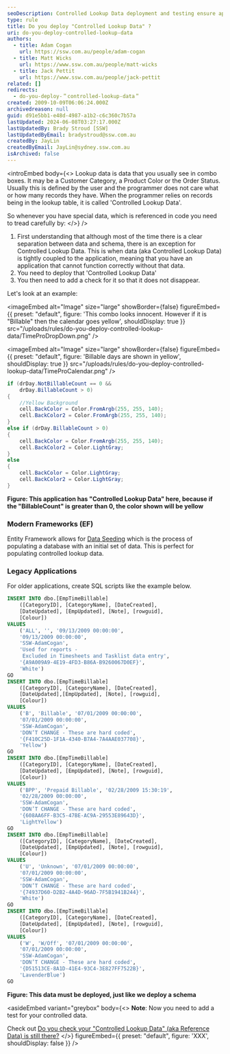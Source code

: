 ```yaml
---
seoDescription: Controlled Lookup Data deployment and testing ensure application functionality without relying on records being present in lookup tables.
type: rule
title: Do you deploy "Controlled Lookup Data" ?
uri: do-you-deploy-controlled-lookup-data
authors:
  - title: Adam Cogan
    url: https://ssw.com.au/people/adam-cogan
  - title: Matt Wicks
    url: https://www.ssw.com.au/people/matt-wicks
  - title: Jack Pettit
    url: https://www.ssw.com.au/people/jack-pettit
related: []
redirects:
  - do-you-deploy-＂controlled-lookup-data＂
created: 2009-10-09T06:06:24.000Z
archivedreason: null
guid: d91e5bb1-e48d-4987-a1b2-c6c360c7b57a
lastUpdated: 2024-06-08T03:27:17.000Z
lastUpdatedBy: Brady Stroud [SSW]
lastUpdatedByEmail: bradystroud@ssw.com.au
createdBy: JayLin
createdByEmail: JayLin@sydney.ssw.com.au
isArchived: false
---
```


<introEmbed
  body={<>
Lookup data is data that you usually see in combo boxes. It may be a Customer Category, a Product Color or the Order Status. Usually this is defined by the user and the programmer does not care what or how many records they have. When the programmer relies on records being in the lookup table, it is called 'Controlled Lookup Data'.

So whenever you have special data, which is referenced in code you need to tread carefully by:
  </>}
/>
1. First understanding that although most of the time there is a clear separation between data and schema, there is an exception for Controlled Lookup Data. This is when data (aka Controlled Lookup Data) is tightly coupled to the application, meaning that you have an application that cannot function correctly without that data.
2. You need to deploy that 'Controlled Lookup Data'
3. You then need to add a check for it so that it does not disappear.

Let's look at an example:


<imageEmbed
  alt="Image"
  size="large"
  showBorder={false}
  figureEmbed={{
    preset: "default",
    figure: 'This combo looks innocent. However if it is "Billable" then the calendar goes yellow',
    shouldDisplay: true
  }}
  src="/uploads/rules/do-you-deploy-controlled-lookup-data/TimeProDropDown.png"
/>


<imageEmbed
  alt="Image"
  size="large"
  showBorder={false}
  figureEmbed={{
    preset: "default",
    figure: 'Billable days are shown in yellow',
    shouldDisplay: true
  }}
  src="/uploads/rules/do-you-deploy-controlled-lookup-data/TimeProCalendar.png"
/>

```cs
if (drDay.NotBillableCount == 0 &&
    drDay.BillableCount > 0)
{
    //Yellow Background
    cell.BackColor = Color.FromArgb(255, 255, 140);
    cell.BackColor2 = Color.FromArgb(255, 255, 140);
}
else if (drDay.BillableCount > 0)
{
    cell.BackColor = Color.FromArgb(255, 255, 140);
    cell.BackColor2 = Color.LightGray;
}
else
{
    cell.BackColor = Color.LightGray;
    cell.BackColor2 = Color.LightGray;
}
```

**Figure: This application has "Controlled Lookup Data" here, because if the "BillableCount" is greater than 0, the color shown will be yellow**

### Modern Frameworks (EF)

Entity Framework allows for [Data Seeding](https://docs.microsoft.com/en-us/ef/core/modeling/data-seeding?WT.mc_id=DP-MVP-33518) which is the process of populating a database with an initial set of data. This is perfect for populating controlled lookup data.

### Legacy Applications

For older applications, create SQL scripts like the example below.

```sql
INSERT INTO dbo.[EmpTimeBillable]
    ([CategoryID], [CategoryName], [DateCreated],
    [DateUpdated], [EmpUpdated], [Note], [rowguid],
    [Colour])
VALUES
    ('ALL', '', '09/13/2009 00:00:00',
    '09/13/2009 00:00:00',
    'SSW-AdamCogan',
    'Used for reports -
     Excluded in Timesheets and Tasklist data entry',
    '{A9A009A9-4E19-4FD3-B86A-B9260067D0EF}',
    'White')
GO
INSERT INTO dbo.[EmpTimeBillable]
    ([CategoryID], [CategoryName], [DateCreated],
    [DateUpdated],[EmpUpdated], [Note], [rowguid],
    [Colour])
VALUES
    ('B', 'Billable', '07/01/2009 00:00:00',
    '07/01/2009 00:00:00',
    'SSW-AdamCogan',
    'DON’T CHANGE - These are hard coded',
    '{F410C25D-1F1A-4340-B7A4-7A4AAE037708}',
    'Yellow')
GO
INSERT INTO dbo.[EmpTimeBillable]
    ([CategoryID], [CategoryName], [DateCreated],
    [DateUpdated], [EmpUpdated], [Note], [rowguid],
    [Colour])
VALUES
    ('BPP', 'Prepaid Billable', '02/28/2009 15:30:19',
    '02/28/2009 00:00:00',
    'SSW-AdamCogan',
    'DON’T CHANGE - These are hard coded',
    '{608AA6FF-B3C5-47BE-AC9A-29553E89643D}',
    'LightYellow')
GO
INSERT INTO dbo.[EmpTimeBillable]
    ([CategoryID], [CategoryName], [DateCreated],
    [DateUpdated], [EmpUpdated], [Note], [rowguid],
    [Colour])
VALUES
    ('U', 'Unknown', '07/01/2009 00:00:00',
    '07/01/2009 00:00:00',
    'SSW-AdamCogan',
    'DON’T CHANGE - These are hard coded',
    '{74937D60-D2B2-4A4D-96AD-7F5B1941B244}',
    'White')
GO
INSERT INTO dbo.[EmpTimeBillable]
    ([CategoryID], [CategoryName], [DateCreated],
    [DateUpdated], [EmpUpdated], [Note], [rowguid],
    [Colour])
VALUES
    ('W', 'W/Off', '07/01/2009 00:00:00',
    '07/01/2009 00:00:00',
    'SSW-AdamCogan',
    'DON’T CHANGE - These are hard coded',
    '{D51513CE-8A1D-41E4-93C4-3E827FF7522B}',
    'LavenderBlue')
GO
```

**Figure: This data must be deployed, just like we deploy a schema**

<asideEmbed
  variant="greybox"
  body={<>
    **Note**: Now you need to add a test for your controlled data.

Check out [Do you check your "Controlled Lookup Data" (aka Reference Data) is still there?](/do-you-check-your-controlled-lookup-data)
  </>}
  figureEmbed={{
    preset: "default",
    figure: 'XXX',
    shouldDisplay: false
  }}
/>
